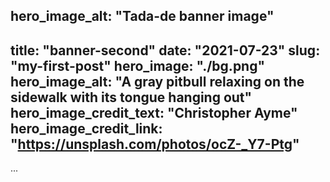
hero_image_alt: "Tada-de banner image"
---
title: "banner-second"
date: "2021-07-23"
slug: "my-first-post"
hero_image: "./bg.png"
hero_image_alt: "A gray pitbull relaxing on the sidewalk with its tongue hanging out"
hero_image_credit_text: "Christopher Ayme"
hero_image_credit_link: "https://unsplash.com/photos/ocZ-_Y7-Ptg"
---

...
